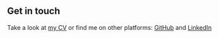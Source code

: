 ## Get in touch

Take a look at [my CV](/StephenLaing.pdf) or find me on other platforms: [GitHub](https://github.com/steventux) and [LinkedIn](www.linkedin.com/in/stephenlaing)

